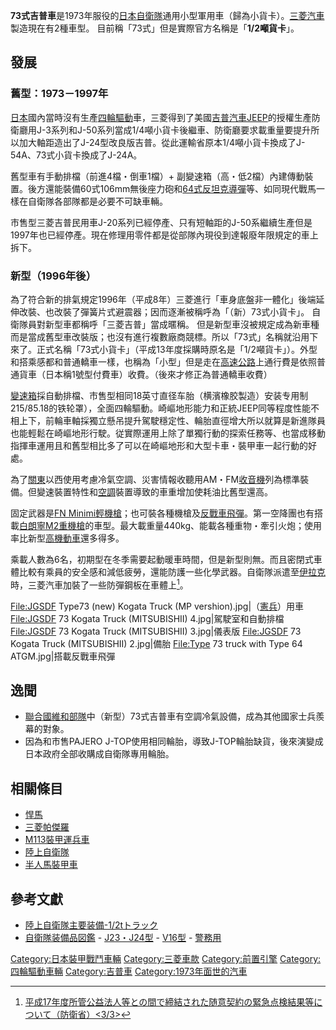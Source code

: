{{Infobox Weapon
| name=73式吉普車
| image=File:JGSDF Type73 (new) Kogata Truck (12th Br.).jpg
| image_size= 280px
| caption=73式吉普車
|origin={{flagicon|JPN}} 日本
|type=[[運動型多用途車|運動型多用途車]]
<!-- 服役記錄 -->
|service= 1973年至今
|used_by={{flagicon|JPN}} 日本
|wars= [[伊拉克戰爭|伊拉克戰爭]]（協助重建）
<!-- 生產歷史 -->
|designer= [[三菱汽車|三菱汽車]]
|design_date=1970年
|manufacturer=[[三菱汽車|三菱汽車]]
|unit_cost=
|production_date=1973年
|number=
|variants= 2種以上
|is_vehicle=yes
|       length=4.14m 
|        width=1.765m 
|       height=1.97m 
|       weight=1.94噸（未加武器）
|   suspension=4WD[[雙A臂懸吊系統|雙A臂懸吊系統]]
|   speed=120km/h
|        vehicle_range=
|      primary_armament=[[FN_Minimi輕機槍|FN Minimi輕機槍]]
|    secondary_armament=[[64式反坦克導彈|64式反坦克導彈]]或[[87式反坦克導彈|87式反坦克導彈]]、榴彈發射機
|       armour=加裝防彈鋼板
|       engine=三菱4M40 2.8L 直列四缸SOHC渦輪增壓[[柴油引擎|柴油引擎]](1996~2013)<br>
               三菱4N15 2.4L 直列四缸DOHC渦輪增壓柴油引擎(2014~)
|           kW=91.9
|         crew=1駕駛+5步兵
|    engine_power=125hp
|        pw_ratio= 
|clearance=
}}
'''73式吉普車'''是1973年服役的[[日本|日本]][[自衛隊|自衛隊]]通用小型軍用車（歸為小貨卡）。[[三菱汽車|三菱汽車]]製造現在有2種車型。
目前稱「73式」但是實際官方名稱是「'''1/2噸貨卡'''」。

== 發展 ==
=== 舊型：1973－1997年 ===
[[日本|日本]]國內當時沒有生產[[四輪驅動|四輪驅動]]車，三菱得到了美國[[吉普汽車|吉普汽車]]JEEP的授權生產防衛廳用J-3系列和J-50系列當成1/4噸小貨卡後繼車、防衛廳要求載重量要提升所以加大軸距造出了J-24型改良版吉普。從此運輸省原本1/4噸小貨卡換成了J-54A、73式小貨卡換成了J-24A。

舊型車有手動排檔（前進4檔・倒車1檔）+ 副變速箱（高・低2檔）內建傳動裝置。後方還能裝備60式106mm無後座力砲和[[64式反坦克導彈|64式反坦克導彈]]等、如同現代戰馬一樣在自衛隊各部隊都是必要不可缺車輛。

市售型三菱吉普民用車J-20系列已經停產、只有短軸距的J-50系繼續生產但是1997年也已經停產。現在修理用零件都是從部隊內現役到達報廢年限規定的車上拆下。

=== 新型（1996年後） ===
為了符合新的排氣規定1996年（平成8年）三菱進行「車身底盤非一體化」後端延伸改裝、也改裝了彈簧片式避震器；因而逐漸被稱呼為「（新）73式小貨卡」。
自衛隊員對新型車都稱呼「三菱吉普」當成暱稱。
但是新型車沒被規定成為新車種而是當成舊型車改裝版；也沒有進行複數廠商競標。所以「73式」名稱就沿用下來了。正式名稱「73式小貨卡」（平成13年度採購時原名是「1/2噸貨卡」）。外型和搭乘感都和普通轎車一樣，也稱為「小型」但是走在[[高速公路|高速公路]]上通行費是依照普通貨車（日本稱1號型付費車）收費。（後來才修正為普通轎車收費）

[[變速箱|變速箱]]採自動排檔、市售型相同18英寸直径车胎（横濱橡胶製造）安装专用制215/85.18的铁轮罩），全面四輪驅動。崎嶇地形能力和正統JEEP同等程度性能不相上下，前輪車軸採獨立懸吊提升駕駛穩定性、輪胎直徑增大所以就算是新進隊員也能輕鬆在崎嶇地形行駛。従實際運用上除了單獨行動的探索任務等、也當成移動指揮車運用且和舊型相比多了可以在崎嶇地形和大型卡車・裝甲車一起行動的好處。

為了[[关东地方|關東]]以西使用考慮冷氣空調、災害情報收聽用AM・FM[[收音機|收音機]]列為標準裝備。但變速裝置特性和[[空調|空調]]裝置導致的車重增加使耗油比舊型還高。

固定武器是[[FN_Minimi輕機槍|FN Minimi輕機槍]]；也可裝各種機槍及[[反戰車飛彈|反戰車飛彈]]。第一空降團也有搭載[[白朗寧M2重機槍|白朗寧M2重機槍]]的車型。最大載重量440kg、能載各種重物・牽引火炮；使用率比新型[[高機動車|高機動車]]還多得多。

乘載人數為6名，初期型在冬季需要起動暖車時間，但是新型則無。而且密閉式車體比較有乘員的安全感和減低疲勞，還能防護一些化學武器。自衛隊派遣至[[伊拉克|伊拉克]]時，三菱汽車加裝了一些防彈鋼板在車體上<ref>[http://www.mod.go.jp/j/info/chotatsu/minaoshi/pdf/koueki/h17-mod-03.pdf 平成17年度所管公益法人等との間で締結された随意契約の緊急点検結果等について（防衛省）<3/3>]{{dead link|date=2017年11月 |bot=InternetArchiveBot |fix-attempted=yes }}</ref>。

<gallery>
File:JGSDF Type73 (new) Kogata Truck (MP vershion).jpg|{{Link-ja|自衛隊警務官|警務官}}（[[憲兵|憲兵]]）用車
File:JGSDF 73 Kogata Truck (MITSUBISHII) 4.jpg|駕駛室和自動排檔
File:JGSDF 73 Kogata Truck (MITSUBISHII) 3.jpg|儀表版
File:JGSDF 73 Kogata Truck (MITSUBISHII) 2.jpg|備胎
File:Type 73 truck with Type 64 ATGM.jpg|搭載反戰車飛彈
</gallery>

== 逸聞 ==
*[[聯合國維和部隊|聯合國維和部隊]]中（新型）73式吉普車有空調冷氣設備，成為其他國家士兵羨幕的對象。
*因為和市售PAJERO J-TOP使用相同輪胎，導致J-TOP輪胎缺貨，後來演變成日本政府全部收購成自衛隊專用輪胎。

== 相關條目 ==
{{commonscat|Type 73 truck (JGSDF, 1996)}}
*[[悍馬_(軍用汽車)|悍馬]]
*[[三菱帕傑羅|三菱帕傑羅]]
*[[M113裝甲運兵車|M113裝甲運兵車]]
*[[陸上自衛隊|陸上自衛隊]]
*[[半人馬裝甲車|半人馬裝甲車]]

== 參考文獻 ==
<references />
*[https://web.archive.org/web/20080312235758/http://www.mod.go.jp/gsdf/html/soubi/bottom/syaryou/kaisetu/1_2t.html 陸上自衛隊主要装備-1/2tトラック]
* [http://rightwing.sakura.ne.jp/equipment/top/zukantop.htm 自衛隊装備品図鑑]{{dead link|date=2017年11月 |bot=InternetArchiveBot |fix-attempted=yes }} - [https://web.archive.org/web/20080318103117/http://rightwing.sakura.ne.jp/equipment/jgsdf/infantry/type73track-so/t73track-so.html J23・J24型] - [https://web.archive.org/web/20080318103112/http://rightwing.sakura.ne.jp/equipment/jgsdf/infantry/type73track-sn/t73truck-n.html V16型] - [https://web.archive.org/web/20080318103132/http://rightwing.sakura.ne.jp/equipment/jgsdf/mp/type73truck-snmp/t73truck-snmp.html 警務用]

{{日本自衛隊戰鬥車輛}}

[[Category:日本裝甲戰鬥車輛|Category:日本裝甲戰鬥車輛]]
[[Category:三菱車款|Category:三菱車款]]
[[Category:前置引擎|Category:前置引擎]]
[[Category:四輪驅動車輛|Category:四輪驅動車輛]]
[[Category:吉普車|Category:吉普車]]
[[Category:1973年面世的汽車|Category:1973年面世的汽車]]